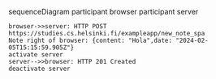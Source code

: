 sequenceDiagram
    participant browser
    participant server
	
    browser->>server: HTTP POST https://studies.cs.helsinki.fi/exampleapp/new_note_spa 
    Note right of browser: {content: "Hola",date: "2024-02-05T15:15:59.905Z"}
    activate server
    server-->>browser: HTTP 201 Created
    deactivate server